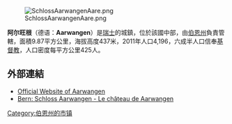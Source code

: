 {{noteTA
| T  = zh-cn:阿尔旺根; zh-tw:阿旺根
| 1  = zh-cn:阿尔旺根; zh-tw:阿旺根
}}

[[Image:SchlossAarwangenAare.png|right]]

'''阿尔旺根'''（德语：'''Aarwangen'''）是[[瑞士|瑞士]]的城鎮，位於該國中部，由[[伯恩州|伯恩州]]負責管轄，面積9.87平方公里，海拔高度437米，2011年人口4,196，六成半人口信奉[[基督教|基督教]]，人口密度每平方公里425人。

==外部連結==
*[http://www.aarwangen.ch Official Website of Aarwangen]
*[http://www.swisscastles.ch/Bern/aarwangen.html Bern: Schloss Aarwangen - Le château de Aarwangen] {{fr icon}}

{{Switzerland-geo-stub}}
[[Category:伯恩州的市镇|Category:伯恩州的市镇]]